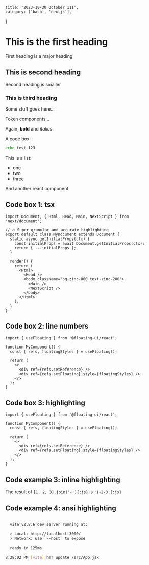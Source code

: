 
    title: '2023-10-30 October 111',
    category: ['bash', 'nextjs'],
}

<HeaderComponent title={metadata.title} category={metadata.category} />

# This is the first heading

First heading is a major heading

## This is second heading

Second heading is smaller

### This is third heading

Some stuff goes here...


 
Token components...

Again, **bold** and _italics_.

A code box:
```bash
echo test 123
```

This is a list:
- one
- two
- three

And another react component:

## Code box 1: tsx

```tsx
import Document, { Html, Head, Main, NextScript } from 'next/document';
 
// 🔥 Super granular and accurate highlighting
export default class MyDocument extends Document {
  static async getInitialProps(ctx) {
    const initialProps = await Document.getInitialProps(ctx);
    return { ...initialProps };
  }
 
  render() {
    return (
      <Html>
        <Head />
        <body className="bg-zinc-800 text-zinc-200">
          <Main />
          <NextScript />
        </body>
      </Html>
    );
  }
}
```

## Code box 2: line numbers

```tsx showLineNumbers /floatingStyles/
import { useFloating } from '@floating-ui/react';
 
function MyComponent() {
  const { refs, floatingStyles } = useFloating();
 
  return (
    <>
      <div ref={refs.setReference} />
      <div ref={refs.setFloating} style={floatingStyles} />
    </>
  );
}
```

## Code box 3: highlighting

```tsx {1,5-7} /floatingStyles/
import { useFloating } from '@floating-ui/react';
 
function MyComponent() {
  const { refs, floatingStyles } = useFloating();
 
  return (
    <>
      <div ref={refs.setReference} />
      <div ref={refs.setFloating} style={floatingStyles} />
    </>
  );
}
```


## Code example 3: inline highlighting

The result of `[1, 2, 3].join('-'){:js}` is `'1-2-3'{:js}`.


## Code example 4: ansi highlighting

```bash title="this is code title"

  vite v2.8.6 dev server running at:
 
  > Local: http://localhost:3000/
  > Network: use `--host` to expose
 
  ready in 125ms.
 
8:38:02 PM [vite] hmr update /src/App.jsx
```